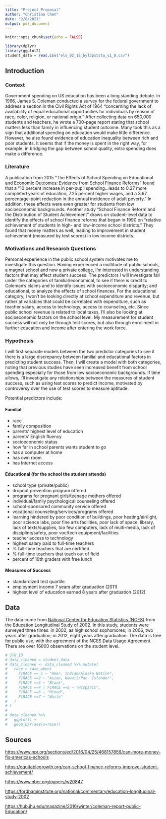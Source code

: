 ```yaml
---
title: "Project Proposal"
author: "Christina Chen"
date: "2/8/2021"
output: pdf_document
---
```


```r
knitr::opts_chunk$set(echo = FALSE)

library(dplyr)
library(ggplot2)
student_data = read.csv("els_02_12_byf3pststu_v1_0.csv")
```

## Introduction
### Context
Government spending on US education has been a long standing debate. In 1966, James S. Coleman conducted a survey for the federal government to address a section in the Civil Rights Act of 1964 "concerning the lack of availability of equal educational opportunities for individuals by reason of race, color, religion, or national origin." After collecting data on 650,000 students and teachers, he wrote a 700-page report stating that school matters less than family in influencing student outcome. Many took this as a sign that additional spending on education would make little difference. However, he also found evidence of education inequality between rich and poor students. It seems that if the money is spent in the right way, for example, in bridging the gap between school quality, extra spending does make a difference.

### Literature
A publication from 2015 "The Effects of School Spending on Educational and Economic Outcomes: Evidence from School Finance Reforms" found that a "10 percent increase in per-pupil spending...leads to 0.27 more completed years of education, 7.25 percent higher wages, and a 3.67 percentage-point reduction in the annual incidence of adult poverty." In addition, these effects were even greater for students from low socioeconomic backgrounds. Another study "School Finance Reform and the Distribution of Student Achievement" draws on student-level data to identify the effects of school finance reforms that began in 1990 on "relative achievement of students in high- and low-income school districts." They found that money matters as well, leading to improvement in student achievement (measured by test scores) in low income districts.

### Motivations and Research Questions
Personal experience in the public school system motivates me to investigate this question. Having experienced a multitude of public schools, a magnet school and now a private college, I'm interested in understanding factors that may affect student success. The predictors I will investigate fall under the categories of familial/economical, to see if there is credit to Coleman's claims and to identify issues with socioeconomic disparity; and educational, to analyze the effects of school finances. For the educational category, I won't be looking directly at school expenditure and revenue, but rather at variables that could be correlated with expenditure, such as teacher salary, access to technology, access to counseling, etc. Since public school revenue is related to local taxes, I'll also be looking at socioeconomic factors on the school level. My measurement for student success will not only be through test scores, but also through enrollment in further education and income after entering the work force.

### Hypothesis
I will first separate models between the two predictor categories to see if there is a large discrepancy between familial and educational factors in predicting student success. Then, I will create a model with both categories, noting that previous studies have seen increased benefit from school spending especially for those from low socioeconomic backgrounds. If time allows, I'll investigate any relationships between the measures of student success, such as using test scores to predict income, motivated by controversy over the use of test scores to measure aptitude.

Potential predictors include:

#### Familial
- race
- family composition
- parents' highest level of education
- parents' English fluency
- socioeconomic status
- how far in school parents wants student to go
- has a computer at home
- has own room
- has Internet access

#### Educational (for the school the student attends)
- school type (private/public)
- dropout prevention program offered
- programs for pregnant girls/teenage mothers offered
- individual/family psychological counseling offered
- school-sponsored community service offered
- vocational counseling/services/programs offered
- learning hindered by poor condition of buildings, poor heating/air/light, poor science labs, poor fine arts facilities, poor lack of space, library, lack of texts/supplies, too few computers, lack of multi-media, lack of discipline/safety, poor voc/tech equipment/facilities
- teacher access to technology
- highest salary paid to full-time teachers
- % full-time teachers that are certified
- % full-time teachers that teach out of field
- percent of 10th graders with free lunch

#### Measures of Success
- standardized test quartile
- employment income 7 years after graduation (2011)
- highest level of education earned 8 years after graduation (2012)

## Data
The data come from [National Center for Education Statistics (NCES)](https://nces.ed.gov/OnlineCodebook/Session/Codebook/4cb636e5-c72b-42c0-806b-3c55507db6a6) from the Education Longitudinal Study of 2002. In this study, students were surveyed three times: in 2002, as high school sophomores; in 2006, two years after graduation; in 2012, eight years after graduation. The data is free for public use, with the agreement of the NCES Data Usage Agreement. There are over 16000 observations on the student level.

```r
# STU_ID
# data_cleaned = student_data
# data_cleaned <- data_cleaned %>% mutate(
#   race = case_when(
#     F1RACE == 1 ~ "Amer. Indian/Alaska Native",
#     F1RACE ==2 ~ "Asian, Hawaii/Pac. Islander",
#     F1RACE ==3 ~ "Black",
#     F1RACE ==4 | F1RACE ==5 ~ "Hispanic",
#     F1RACE ==6 ~ "Mixed",
#     F1RACE ==7 ~ "White"
#   )
# )
# 
# data_cleaned %>%
#   ggplot() +
#   geom_bar(aes(x=race))
```


## Sources
<https://www.npr.org/sections/ed/2016/04/25/468157856/can-more-money-fix-americas-schools>

<https://equitablegrowth.org/can-school-finance-reforms-improve-student-achievement/>

<https://www.nber.org/papers/w20847>

<https://fordhaminstitute.org/national/commentary/education-longitudinal-study-2002>

<https://hub.jhu.edu/magazine/2016/winter/coleman-report-public-Education/>

